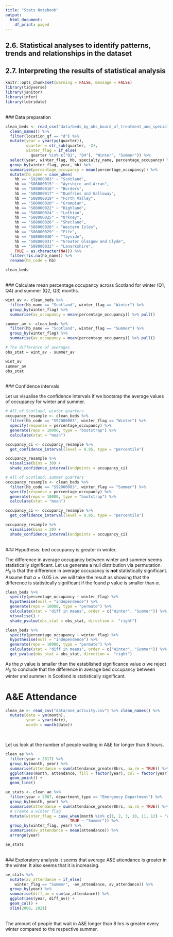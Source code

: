 ```yaml
---
title: "Stats Notebook"
output:
  html_document:
    df_print: paged
---
```


## 2.6. Statistical analyses to identify patterns, trends and relationships in the dataset

## 2.7. Interpreting the results of statistical analysis

```r
knitr::opts_chunk$set(warning = FALSE, message = FALSE)
library(tidyverse)
library(janitor)
library(infer)
library(lubridate)
```
<br>
### Data preparation
```r
clean_beds <- read_csv("data/beds_by_nhs_board_of_treatment_and_specialty.csv") %>%
  clean_names() %>% 
  filter(location_qf == "d") %>%
  mutate(year = year(yq(quarter)),
         quarter = str_sub(quarter, -2),
         winter_flag = if_else(
           quarter %in% c("Q1", "Q4"), "Winter", "Summer")) %>%
  select(year, winter_flag, hb, specialty_name, percentage_occupancy) %>%
  group_by(winter_flag, year, hb) %>%
  summarise(percentage_occupancy = mean(percentage_occupancy)) %>%
  mutate(hb_name = case_when(
    hb == "S92000003" ~ "Scotland",
    hb == "S08000015" ~ "Ayrshire and Arran",
    hb == "S08000016" ~ "Borders",
    hb == "S08000017" ~ "Dumfries and Galloway",
    hb == "S08000019" ~ "Forth Valley",
    hb == "S08000020" ~ "Grampian",
    hb == "S08000022" ~ "Highland",
    hb == "S08000024" ~ "Lothian",
    hb == "S08000025" ~ "Orkney",
    hb == "S08000026" ~ "Shetland",
    hb == "S08000028" ~ "Western Isles",
    hb == "S08000029" ~ "Fife",
    hb == "S08000030" ~ "Tayside",
    hb == "S08000031" ~ "Greater Glasgow and Clyde",
    hb == "S08000032" ~ "Lanarkshire",
    TRUE ~ as.character(NA))) %>%
  filter(!is.na(hb_name)) %>%
  rename(hb_code = hb)

clean_beds
```
<br>
### Calculate mean percentage occupancy across Scotland for winter (Q1, Q4) and summer (Q2, Q3) months.
```r
wint_av <- clean_beds %>%
  filter(hb_name == "Scotland", winter_flag == "Winter") %>%
  group_by(winter_flag) %>% 
  summarise(av_occupancy = mean(percentage_occupancy)) %>% pull()

summer_av <- clean_beds %>%
  filter(hb_name == "Scotland", winter_flag == "Summer") %>%
  group_by(winter_flag) %>% 
  summarise(av_occupancy = mean(percentage_occupancy)) %>% pull()

# The difference of averages
obs_stat = wint_av - summer_av

wint_av
summer_av
obs_stat
```
<br>
### Confidence intervals

Let us visualise the confidence intervals if we bootsrap the average values of occupancy for winter and summer.
```r
# All of Scotland, winter quarters
occupancy_resample <- clean_beds %>%
  filter(hb_code == "S92000003", winter_flag == "Winter") %>% 
  specify(response = percentage_occupancy) %>%
  generate(reps = 10000, type = "bootstrap") %>%
  calculate(stat = "mean")

occupancy_ci <- occupancy_resample %>%
  get_confidence_interval(level = 0.95, type = "percentile")

occupancy_resample %>%
  visualise(bins = 30) +
  shade_confidence_interval(endpoints = occupancy_ci)
```

```r
# All of Scotland, summer quarters
occupancy_resample <- clean_beds %>%
  filter(hb_code == "S92000003", winter_flag == "Summer") %>% 
  specify(response = percentage_occupancy) %>%
  generate(reps = 10000, type = "bootstrap") %>%
  calculate(stat = "mean")

occupancy_ci <- occupancy_resample %>%
  get_confidence_interval(level = 0.95, type = "percentile")

occupancy_resample %>%
  visualise(bins = 30) +
  shade_confidence_interval(endpoints = occupancy_ci)
```
<br>
### Hypothesis: bed occupancy is greater in winter.

The difference in average occupancy between winter and summer seems statistically significant. Let us generate a null distribution via permutation. $H_0$ is that the difference in average occupancy is **not** statistically significant. Assume that $\alpha = 0.05$ i.e. we will take the result as showing that the difference is statistically significant if the found $p$ value is smaller than $\alpha$.
```r
clean_beds %>% 
  specify(percentage_occupancy ~ winter_flag) %>% 
  hypothesise(null = "independence") %>% 
  generate(reps = 10000, type = "permute") %>% 
  calculate(stat = "diff in means", order = c("Winter", "Summer")) %>% 
  visualise() +
  shade_pvalue(obs_stat = obs_stat, direction =  "right")
```

```r
clean_beds %>% 
  specify(percentage_occupancy ~ winter_flag) %>% 
  hypothesise(null = "independence") %>% 
  generate(reps = 10000, type = "permute") %>% 
  calculate(stat = "diff in means", order = c("Winter", "Summer")) %>% 
  get_pvalue(obs_stat = obs_stat, direction =  "right")
```
As the $p$ value is smaller than the established significance value $\alpha$ we reject $H_0$ to conclude that the difference in average bed occupancy between winter and summer in Scotland is statistically significant.


# A&E Attendance


```r
clean_ae <- read_csv("data/ane_activity.csv") %>% clean_names() %>%
  mutate(date = ym(month),
         year = year(date),
         month = month(date))
```
<br>

Let us look at the number of people waiting in A&E for longer than 8 hours.
```r

clean_ae %>%
  filter(year > 2017) %>%
  group_by(month, year) %>%
  summarise(attendance = sum(attendance_greater8hrs, na.rm = TRUE)) %>% 
  ggplot(aes(month, attendance, fill = factor(year), col = factor(year))) +
  geom_point() +
  geom_line()
```

```r
ae_stats <- clean_ae %>%
  filter(year > 2007, department_type == "Emergency Department") %>% 
  group_by(month, year) %>%
  summarise(attendance = sum(attendance_greater8hrs, na.rm = TRUE)) %>%
  # Create a winter flag
  mutate(winter_flag = case_when(month %in% c(1, 2, 3, 10, 11, 12) ~ "Winter",
                            TRUE ~ "Summer")) %>%
  group_by(winter_flag, year) %>% 
  summarise(av_attendance = mean(attendance)) %>% 
  arrange(year)

ae_stats
```
<br>
### Exploratory analysis
It seems that average A&E attendance is greater in the winter. It also seems that it is increasing.

```r
ae_stats %>% 
  mutate(av_attendance = if_else(
    winter_flag == "Summer", -av_attendance, av_attendance)) %>% 
  group_by(year) %>% 
  summarise(diff_av = sum(av_attendance)) %>% 
  ggplot(aes(year, diff_av)) +
  geom_col() +
  xlim(2008, 2021)
```
<br>
The amount of people that wait in A&E longer than 8 hrs is greater every winter compared to the respective summer.


```r

```


